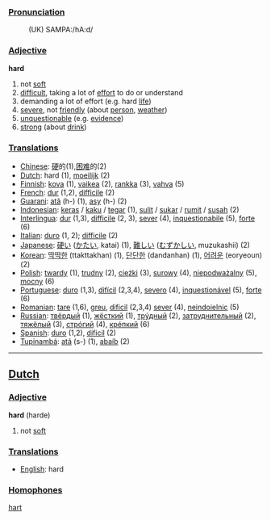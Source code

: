 ===[[Pronunciation]]===
: (UK) SAMPA:/hA:d/

===[[Adjective]]===

'''hard'''

# not [[soft]]
# [[difficult]], taking a lot of [[effort]] to do or understand
# demanding a lot of effort (e.g. hard [[life]])
# [[severe]], not [[friendly]] (about [[person]], [[weather]])
# [[unquestionable]] (e.g. [[evidence]])
# [[strong]] (about [[drink]])

===[[Translation]]s===
*[[Chinese]]: [[硬]]的(1),[[困难]]的(2)
*[[Dutch]]: hard (1), [[moeilijk]] (2)
*[[Finnish]]: [[kova]] (1), [[vaikea]] (2), [[rankka]] (3), [[vahva]] (5)
*[[French]]: [[dur]] (1,2), [[difficile]] (2)
*[[Guarani]]: [[atã]] (h-) (1), [[asy]] (h-) (2)
*[[Indonesian]]: [[keras]] / [[kaku]] / [[tegar]] (1), [[sulit]] / [[sukar]] / [[rumit]] / [[susah]] (2)
*[[Interlingua]]: [[dur]] (1,3), [[difficile]] (2, 3), [[sever]] (4), [[inquestionabile]] (5), [[forte]] (6)
*[[Italian]]: [[duro]] (1, 2); [[difficile]] (2)
*[[Japanese]]: [[硬い]] ([[かたい]], katai) (1), [[難しい]] ([[むずかしい]], muzukashii) (2)
*[[Korean]]: [[딱딱한]] (ttakttakhan) (1), [[단단한]] (dandanhan) (1), [[어려운]] (eoryeoun) (2)
*[[Polish]]: [[twardy]] (1), [[trudny]] (2), [[ciężki]] (3), [[surowy]] (4), [[niepodważalny]] (5), [[mocny]] (6)
*[[Portuguese]]: [[duro]] (1,3), [[difícil]] (2,3,4), [[severo]] (4), [[inquestionável]] (5), [[forte]] (6)
*[[Romanian]]: [[tare]] (1,6), [[greu]], [[dificil]] (2,3,4) [[sever]] (4), [[neindoielnic]] (5)
*[[Russian]]: [[твёрдый]] (1), [[жёсткий]] (1), [[трýдный]] (2), [[затруднительный]] (2), [[тяжёлый]] (3), [[стрóгий]] (4), [[крéпкий]] (6)
*[[Spanish]]: [[duro]] (1,2), [[dificil]] (2)
*[[Tupinambá]]: [[atã]] (s-) (1), [[abaíb]] (2)


----

==[[Dutch]]==

===[[Adjective]]===

'''hard''' (harde)

# not [[soft]]

===[[Translation]]s===
*[[English]]: hard

===[[Homophone]]s===

[[hart]]